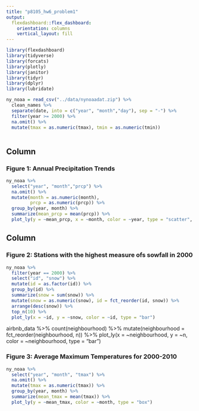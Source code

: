 ```yaml
---
title: "p8105_hw6_problem1"
output: 
  flexdashboard::flex_dashboard:
    orientation: columns
    vertical_layout: fill
---
```


```r
library(flexdashboard)
library(tidyverse)
library(forcats)
library(plotly)
library(janitor)
library(tidyr)
library(dplyr)
library(lubridate)

ny_noaa = read_csv("../data/nynoaadat.zip") %>%
  clean_names %>%
  separate(date, into = c("year", "month","day"), sep = "-") %>%
  filter(year >= 2000) %>%
  na.omit() %>%
  mutate(tmax = as.numeric(tmax), tmin = as.numeric(tmin))
  
```

Column {data-width=650}
-----------------------------------------------------------------------

### Figure 1: Annual Precipitation Trends

```r
ny_noaa %>%
  select("year", "month","prcp") %>%
  na.omit() %>%
  mutate(month = as.numeric(month),
         prcp = as.numeric(prcp)) %>%
  group_by(year, month) %>%
  summarize(mean_prcp = mean(prcp)) %>%
  plot_ly(y = ~mean_prcp, x = ~month, color = ~year, type = "scatter", mode = "lines")
```

Column {data-width=350}
-----------------------------------------------------------------------

### Figure 2: Stations with the highest measure ofs sowfall in 2000

```r
ny_noaa %>%
  filter(year == 2000) %>%
  select("id", "snow") %>%
  mutate(id = as.factor(id)) %>%
  group_by(id) %>%
  summarize(snow = sum(snow)) %>%
  mutate(snow = as.numeric(snow), id = fct_reorder(id, snow)) %>%
  arrange(desc(snow)) %>%
  top_n(10) %>%
  plot_ly(x = ~id, y = ~snow, color = ~id, type = "bar")
```

airbnb_data %>% 
  count(neighbourhood) %>% 
  mutate(neighbourhood = fct_reorder(neighbourhood, n)) %>% 
  plot_ly(x = ~neighbourhood, y = ~n, color = ~neighbourhood, type = "bar")

### Figure 3: Average Maximum Temperatures for 2000-2010

```r
ny_noaa %>%
  select("year", "month", "tmax") %>%
  na.omit() %>%
  mutate(tmax = as.numeric(tmax)) %>%
  group_by(year, month) %>%
  summarize(mean_tmax = mean(tmax)) %>%
  plot_ly(y = ~mean_tmax, color = ~month, type = "box")
```
